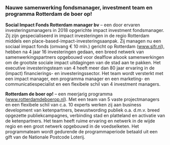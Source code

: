 ---
---

### Nauwe samenwerking fondsmanager, investment team en programma Rotterdam de boer op!

**Social Impact Fonds Rotterdam manager bv** – een door ervaren investeringsmanagers in 2018 opgerichte impact investment fondsmanager. Zij zijn gespecialiseerd in impact investeringen in de regio Rotterdam middels een place-based-impact-investeringsaanpak. Zij managen nu een sociaal impact fonds (omvang € 10 mln.) gericht op Rotterdam (www.sifr.nl), hebben na 4 jaar 16 investeringen gedaan, een breed netwerk van samenwerkingspartners opgebouwd voor dealflow alsook samenwerkingen om de grootste sociale impact uitdagingen van de stad aan te pakken. Het executive investeringsteam van 4 heeft meer dan 80 jaar ervaring in de (impact) financierings- en investeringssector. Het team wordt versterkt met een impact manager, een programma manager en een marketing- en communicatiespecialist en een flexibele schil van 4 investment managers.

**Rotterdam de boer op!** – een meerjarig programma (www.rotterdamdeboerop.nl). Met een team van 5 vaste projectmanagers en een flexibele schil van c.a. 10 experts werken zij aan business development van ketenpartners, bewustwording publiek o.a. d.m.v. breed opgezette publiekcampagnes, verbinding stad en platteland en activatie van de ketenpartners. Het team heeft ruime ervaring en netwerk in de wijde regio en een groot netwerk opgebouwd in de voedselketen. Het programmateam wordt gedurende de programmaperiode betaald uit een gift van de Nationale Postcode Loterij.
